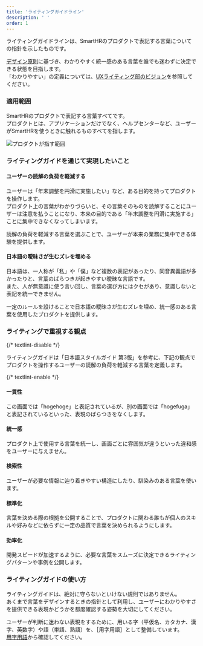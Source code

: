 ```yaml
---
title: 'ライティングガイドライン'
description: ' '
order: 1
---
```


ライティングガイドラインは、SmartHRのプロダクトで表記する言葉についての指針を示したものです。

[デザイン原則](/products/principles/)に基づき、わかりやすく統一感のある言葉を誰でも迷わずに決定できる状態を目指します。  
「わかりやすい」の定義については、[UXライティング部のビジョン](https://smarthr-inc.docbase.io/posts/2438010)を参照してください。
### 適用範囲
SmartHRのプロダクトで表記する言葉すべてです。  
プロダクトとは、アプリケーションだけでなく、ヘルプセンターなど、ユーザーがSmartHRを使うときに触れるものすべてを指します。

![プロダクトが指す範囲](./images/Contents_Concept.png)

### ライティングガイドを通じて実現したいこと
#### ユーザーの読解の負荷を軽減する
ユーザーは「年末調整を円滑に実施したい」など、ある目的を持ってプロダクトを操作します。  
プロダクト上の言葉がわかりづらいと、その言葉そのものを読解することにユーザーは注意を払うことになり、本来の目的である「年末調整を円滑に実施する」ことに集中できなくなってしまいます。

読解の負荷を軽減する言葉を選ぶことで、ユーザーが本来の業務に集中できる体験を提供します。

#### 日本語の曖昧さが生むズレを埋める
日本語は、一人称が「私」や「僕」など複数の表記があったり、同音異義語が多かったりと、言葉のばらつきが起きやすい曖昧な言語です。  
また、人が無意識に使う言い回し、言葉の選び方にはクセがあり、意識しないと表記を統一できません。

一定のルールを設けることで日本語の曖昧さが生むズレを埋め、統一感のある言葉を使用したプロダクトを提供します。

### ライティングで重視する観点
{/* textlint-disable */}

ライティングガイドは「日本語スタイルガイド 第3版」を参考に、下記の観点でプロダクトを操作するユーザーの読解の負荷を軽減する言葉を定義します。

{/* textlint-enable */}
#### 一貫性
この画面では「hogehoge」と表記されているが、別の画面では「hogefuga」と表記されているといった、表現のばらつきをなくします。
#### 統一感
プロダクト上で使用する言葉を統一し、画面ごとに雰囲気が違うといった違和感をユーザーに与えません。
#### 検索性
ユーザーが必要な情報に辿り着きやすい構造にしたり、馴染みのある言葉を使います。
#### 標準化
言葉を決める際の根拠を公開することで、プロダクトに関わる誰もが個人のスキルや好みなどに依らずに一定の品質で言葉を決められるようにします。
#### 効率化
開発スピードが加速するように、必要な言葉をスムーズに決定できるライティングパターンや事例を公開します。

### ライティングガイドの使い方
ライティングガイドは、絶対に守らないといけない規則ではありません。  
あくまで言葉をデザインするときの指針として利用し、ユーザーにわかりやすさを提供できる表現かどうかを都度確認する姿勢を大切にしてください。

ユーザーが判断に迷わない表現をするために、用いる字（平仮名、カタカナ、漢字、英数字）や語（単語、熟語）を、［用字用語］として整備しています。  
[用字用語](https://smarthr.design/products/contents/idiomatic-usage/)から確認してください。
